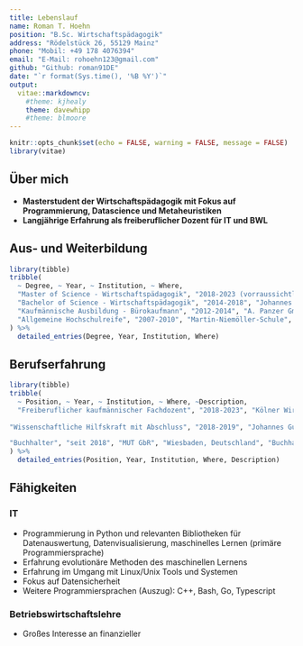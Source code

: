 ```yaml
---
title: Lebenslauf
name: Roman T. Hoehn
position: "B.Sc. Wirtschaftspädagogik"
address: "Rödelstück 26, 55129 Mainz"
phone: "Mobil: +49 178 4076394"
email: "E-Mail: rohoehn123@gmail.com"
github: "Github: roman91DE"
date: "`r format(Sys.time(), '%B %Y')`"
output: 
  vitae::markdowncv:
    #theme: kjhealy
    theme: davewhipp
    #theme: blmoore
---
```


```r
knitr::opts_chunk$set(echo = FALSE, warning = FALSE, message = FALSE)
library(vitae)
```

## Über mich

 * **Masterstudent der Wirtschaftspädagogik mit Fokus auf Programmierung, Datascience und Metaheuristiken**
 * **Langjährige Erfahrung als freiberuflicher Dozent für IT und BWL**
 
## Aus- und Weiterbildung

```r
library(tibble)
tribble(
  ~ Degree, ~ Year, ~ Institution, ~ Where,
  "Master of Science - Wirtschaftspädagogik", "2018-2023 (vorraussichtlich)", "Johannes Gutenberg-Universität", "Mainz, Deutschland",
  "Bachelor of Science - Wirtschaftspädagogik", "2014-2018", "Johannes Gutenberg-Universität", "Mainz, Deutschland",
  "Kaufmännische Ausbildung - Bürokaufmann", "2012-2014", "A. Panzer GmbH", "Wiesbaden, Deutschland",
  "Allgemeine Hochschulreife", "2007-2010", "Martin-Niemöller-Schule", "Wiesbaden, Deutschland"
) %>% 
  detailed_entries(Degree, Year, Institution, Where)
```

## Berufserfahrung

```r
library(tibble)
tribble(
  ~ Position, ~ Year, ~ Institution, ~ Where, ~Description,
  "Freiberuflicher kaufmännischer Fachdozent", "2018-2023", "Kölner Wirtschaftsfachschule - Wifa-Gruppe - GmbH", "Mainz/Darmstadt, Deutschland", " Schwerpunkte: Office/IT, Volks- und Betriebswirtschaftslehre für kaufmännische Ausbildungsberufe",
  
"Wissenschaftliche Hilfskraft mit Abschluss", "2018-2019", "Johannes Gutenberg-Universität", "Mainz, Deutschland", "Programmierung und deskriptive Auswertung von Online Umfragen, Datenbankmanagement, Recherche- und Akquisearbeiten",

"Buchhalter", "seit 2018", "MUT GbR", "Wiesbaden, Deutschland", "Buchhaltung für das online Portal www.lernfoerderung.de und diverse Dienstleistungen im Bereich Social Media Marketing"
) %>% 
  detailed_entries(Position, Year, Institution, Where, Description)
```



## Fähigkeiten

### IT

* Programmierung in Python und relevanten Bibliotheken für Datenauswertung, Datenvisualisierung, maschinelles Lernen (primäre Programmiersprache)
* Erfahrung evolutionäre Methoden des maschinellen Lernens
* Erfahrung im Umgang mit Linux/Unix Tools und Systemen
* Fokus auf Datensicherheit
* Weitere Programmiersprachen (Auszug): C++, Bash, Go, Typescript 


### Betriebswirtschaftslehre

* Großes Interesse an finanzieller 


